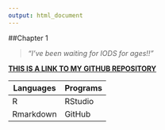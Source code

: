 ```yaml
---
output: html_document
---
```


##Chapter 1

>*"I've been waiting for IODS for ages!!"*

[**THIS IS A LINK TO MY GITHUB REPOSITORY**](https://github.com/JunzQ7/IODS-project)

 Languages |  Programs
-----------|----------
R         |RStudio
Rmarkdown |GitHub